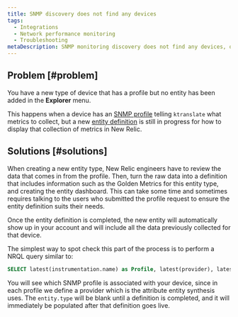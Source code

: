 ```yaml
---
title: SNMP discovery does not find any devices
tags:
  - Integrations
  - Network performance monitoring
  - Troubleshooting
metaDescription: SNMP monitoring discovery does not find any devices, or you didn't find all of the devices you expected.
---
```


## Problem [#problem]

You have a new type of device that has a profile but no entity has been added in the **Explorer** menu.

This happens when a device has an [SNMP profile](https://github.com/kentik/snmp-profiles) telling `ktranslate` what metrics to collect, but a new [entity definition](https://github.com/newrelic/entity-definitions) is still in progress for how to display that collection of metrics in New Relic.

## Solutions [#solutions]

When creating a new entity type, New Relic engineers have to review the data that comes in from the profile. Then, turn the raw data into a definition that includes information such as the Golden Metrics for this entity type, and creating the entity dashboard. This can take some time and sometimes requires talking to the users who submitted the profile request to ensure the entity definition suits their needs.

Once the entity definition is completed, the new entity will automatically show up in your account and will include all the data previously collected for that device.

The simplest way to spot check this part of the process is to perform a NRQL query similar to:

```sql
SELECT latest(instrumentation.name) as Profile, latest(provider), latest(entity.type) as EntityType FROM Metric WHERE instrumentation.name not in ('heartbeat','ktranslate') AND device_name = 'myDevice'
```

You will see which SNMP profile is associated with your device, since in each profile we define a provider which is the attribute entity synthesis uses. The `entity.type` will be blank until a definition is completed, and it will immediately be populated after that definition goes live.
